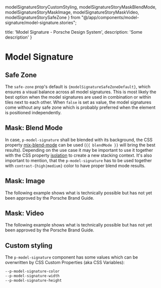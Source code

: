   modelSignatureStoryCustomStyling,
  modelSignatureStoryMaskBlendMode, modelSignatureStoryMaskImage, modelSignatureStoryMaskVideo,
  modelSignatureStorySafeZone
} from "@/app/components/model-signature/model-signature.stories";

  title: 'Model Signature - Porsche Design System',
  description: 'Some description'
}


# Model Signature <ComponentStatus tagName="p-model-signature"></ComponentStatus>

<TableOfContents headings={[]} />

## Safe Zone

The `safe-zone` prop's default is <code>{modelSignatureSafeZoneDefault}</code>, which ensures a visual balance across
all model signatures. This is most likely the best option when the model signatures are used in combination or within
tiles next to each other. When `false` is set as value, the model signatures come without any safe zone which is
probably preferred when the element is positioned independently.

<ComponentStory story={modelSignatureStorySafeZone} />

## Mask: Blend Mode

In case, `p-model-signature` shall be blended with its background, the CSS property
[mix-blend-mode](https://developer.mozilla.org/en-US/docs/Web/CSS/mix-blend-mode) can be used (`{{ blendMode }}` will
bring the best results). Depending on the use case it may be important to use it together with the CSS property
[isolation](https://developer.mozilla.org/en-US/docs/Web/CSS/isolation) to create a new stacking context. It's also
important to mention, that the `p-model-signature` has to be used together with `contrast-{high|medium}` color to have
proper blend mode results.

<ComponentStory story={modelSignatureStoryMaskBlendMode} />

## Mask: Image

<Notification heading="Experimental" heading-tag="h3" state="warning">
  The following example shows what is technically possible but has not yet been approved by the Porsche Brand Guide.
</Notification>

<ComponentStory story={modelSignatureStoryMaskImage} />

## Mask: Video

<Notification heading="Experimental" heading-tag="h3" state="warning">
  The following example shows what is technically possible but has not yet been approved by the Porsche Brand Guide.
</Notification>

<ComponentStory story={modelSignatureStoryMaskVideo} />

## Custom styling

The `p-model-signature` component has some values which can be overwritten by CSS Custom Properties (aka CSS Variables):

```scss
--p-model-signature-color
--p-model-signature-width
--p-model-signature-height
```

<ComponentStory story={modelSignatureStoryCustomStyling} />